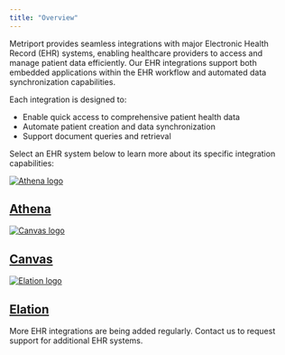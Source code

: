 ```yaml
---
title: "Overview"
---
```


Metriport provides seamless integrations with major Electronic Health Record (EHR) systems, enabling healthcare providers to access and manage patient data efficiently. Our EHR integrations support both embedded applications within the EHR workflow and automated data synchronization capabilities.

Each integration is designed to:

- Enable quick access to comprehensive patient health data
- Automate patient creation and data synchronization
- Support document queries and retrieval

Select an EHR system below to learn more about its specific integration capabilities:

<div class="not-prose grid gap-x-4 sm:grid-cols-2">
  <a
    class="card block not-prose font-normal group relative my-2 ring-2 ring-transparent rounded-xl bg-white dark:bg-background-dark border border-gray-950/10 dark:border-white/10 overflow-hidden w-full cursor-pointer hover:!border-primary dark:hover:!border-primary-light"
    href="/ehr-integrations/athena"
  >
    <div class="px-6 py-5 flex items-center space-x-3">
      <div class="h-6 w-6">
        <img src="/images/athena.png" alt="Athena logo" />
      </div>
      <div>
        <h2 class="font-semibold text-base text-gray-800 dark:text-white">Athena</h2>
      </div>
    </div>
  </a>
  <a
    class="card block not-prose font-normal group relative my-2 ring-2 ring-transparent rounded-xl bg-white dark:bg-background-dark border border-gray-950/10 dark:border-white/10 overflow-hidden w-full cursor-pointer hover:!border-primary dark:hover:!border-primary-light"
    href="/ehr-integrations/canvas"
  >
    <div class="px-6 py-5 flex items-center space-x-3">
      <div class="h-6 w-6">
        <img src="/images/canvas.png" alt="Canvas logo" />
      </div>
      <div>
        <h2 class="font-semibold text-base text-gray-800 dark:text-white">Canvas</h2>
      </div>
    </div>
  </a>
  <a
    class="card block not-prose font-normal group relative my-2 ring-2 ring-transparent rounded-xl bg-white dark:bg-background-dark border border-gray-950/10 dark:border-white/10 overflow-hidden w-full cursor-pointer hover:!border-primary dark:hover:!border-primary-light"
    href="/ehr-integrations/elation"
  >
    <div class="px-6 py-5 flex items-center space-x-3">
      <div class="h-6 w-6">
        <img src="/images/elation.svg" alt="Elation logo" />
      </div>
      <div>
        <h2 class="font-semibold text-base text-gray-800 dark:text-white">Elation</h2>
      </div>
    </div>
  </a>
</div>

<Note>
  More EHR integrations are being added regularly. Contact us to request support for additional EHR
  systems.
</Note>
